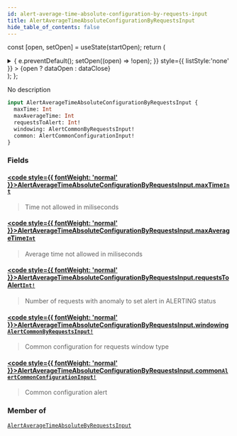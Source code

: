 ```yaml
---
id: alert-average-time-absolute-configuration-by-requests-input
title: AlertAverageTimeAbsoluteConfigurationByRequestsInput
hide_table_of_contents: false
---
```






const [open, setOpen] = useState(startOpen);
return (
<details {...(open ? { open: true } : {})} className="details" style={{ border:'none', boxShadow:'none', background:'var(--ifm-background-color)' }}>
<summary
onClick={(e) => {
e.preventDefault();
setOpen((open) => !open);
}}
style={{ listStyle:'none' }} >
{open ? dataOpen : dataClose}
</summary>
{open && children}
</details>
);
};

No description

```graphql
input AlertAverageTimeAbsoluteConfigurationByRequestsInput {
  maxTime: Int
  maxAverageTime: Int
  requestsToAlert: Int!
  windowing: AlertCommonByRequestsInput!
  common: AlertCommonConfigurationInput!
}
```

### Fields

#### [<code style={{ fontWeight: 'normal' }}>AlertAverageTimeAbsoluteConfigurationByRequestsInput.<b>maxTime</b></code>](#)<Bullet />[`Int`](/api/scalars/int) <Badge class="badge badge--secondary" text="scalar"/>

> Time not allowed in miliseconds

#### [<code style={{ fontWeight: 'normal' }}>AlertAverageTimeAbsoluteConfigurationByRequestsInput.<b>maxAverageTime</b></code>](#)<Bullet />[`Int`](/api/scalars/int) <Badge class="badge badge--secondary" text="scalar"/>

> Average time not allowed in miliseconds

#### [<code style={{ fontWeight: 'normal' }}>AlertAverageTimeAbsoluteConfigurationByRequestsInput.<b>requestsToAlert</b></code>](#)<Bullet />[`Int!`](/api/scalars/int) <Badge class="badge badge--secondary" text="non-null"/> <Badge class="badge badge--secondary" text="scalar"/>

> Number of requests with anomaly to set alert in ALERTING status

#### [<code style={{ fontWeight: 'normal' }}>AlertAverageTimeAbsoluteConfigurationByRequestsInput.<b>windowing</b></code>](#)<Bullet />[`AlertCommonByRequestsInput!`](/api/inputs/alert-common-by-requests-input) <Badge class="badge badge--secondary" text="non-null"/> <Badge class="badge badge--secondary" text="input"/>

> Common configuration for requests window type

#### [<code style={{ fontWeight: 'normal' }}>AlertAverageTimeAbsoluteConfigurationByRequestsInput.<b>common</b></code>](#)<Bullet />[`AlertCommonConfigurationInput!`](/api/inputs/alert-common-configuration-input) <Badge class="badge badge--secondary" text="non-null"/> <Badge class="badge badge--secondary" text="input"/>

> Common configuration alert

### Member of

[`AlertAverageTimeAbsoluteByRequestsInput`](/api/inputs/alert-average-time-absolute-by-requests-input) <Badge class="badge badge--secondary" text="input"/>

